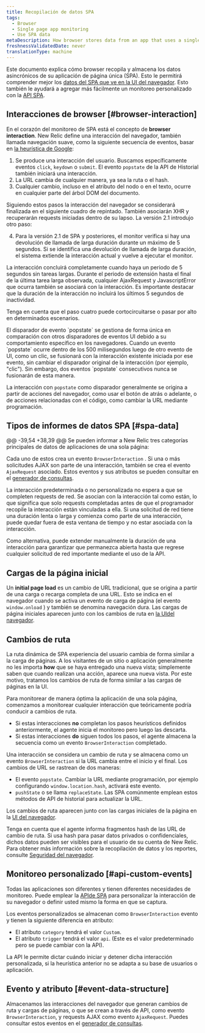 ```yaml
---
title: Recopilación de datos SPA
tags:
  - Browser
  - Single page app monitoring
  - Use SPA data
metaDescription: How browser stores data from an app that uses a single-page app (SPA) architecture.
freshnessValidatedDate: never
translationType: machine
---
```


Este documento explica cómo browser recopila y almacena los datos asincrónicos de su aplicación de página única (SPA). Esto le permitirá comprender mejor los [datos del SPA que ve en la UI del navegador](/docs/browser/single-page-app-monitoring/browser-ui/view-spa-data-new-relic-browser). Esto también le ayudará a agregar más fácilmente un monitoreo personalizado con la [API SPA](/docs/browser/single-page-app-monitoring/use-spa-data/use-spa-api).

## Interacciones de browser [#browser-interaction]

En el corazón del monitoreo de SPA está el concepto de <DNT>**browser interaction**</DNT>. New Relic define una interacción del navegador, también llamada navegación suave, como la siguiente secuencia de eventos, basar en [la heurística de Google](https://github.com/WICG/soft-navigations?tab=readme-ov-file#heuristics):

1. Se produce una interacción del usuario. Buscamos específicamente eventos `click`, `keydown` o `submit`. El evento `popstate` de la API de Historial también iniciará una interacción.
2. La URL cambia de cualquier manera, ya sea la ruta o el hash.
3. Cualquier cambio, incluso en el atributo del nodo o en el texto, ocurre en cualquier parte del árbol DOM del documento.

Siguiendo estos pasos la interacción del navegador se considerará finalizada en el siguiente cuadro de repintado. También asociarán XHR y recuperarán requests iniciadas dentro de su lapso. La versión 2.1 introdujo otro paso:

4. Para la versión 2.1 de SPA y posteriores, el monitor verifica si hay una devolución de llamada de larga duración durante un máximo de 5 segundos. Si se identifica una devolución de llamada de larga duración, el sistema extiende la interacción actual y vuelve a ejecutar el monitor.

La interacción concluirá completamente cuando haya un periodo de 5 segundos sin tareas largas. Durante el periodo de extensión hasta el final de la última tarea larga observada, cualquier AjaxRequest y JavascriptError que ocurra también se asociará con la interacción. Es importante destacar que la duración de la interacción no incluirá los últimos 5 segundos de inactividad.

Tenga en cuenta que el paso cuatro puede cortocircuitarse o pasar por alto en determinados escenarios.

<Callout variant="tip">
  El disparador de evento `popstate` se gestiona de forma única en comparación con otros disparadores de eventos UI debido a su comportamiento específico en los navegadores. Cuando un evento `popstate` ocurre dentro de los 500 milisegundos luego de otro evento de UI, como un clic, se fusionará con la interacción existente iniciada por ese evento, sin cambiar el disparador original de la interacción (por ejemplo, &quot;clic&quot;). Sin embargo, dos eventos `popstate` consecutivos nunca se fusionarán de esta manera.

  La interacción con `popstate` como disparador generalmente se origina a partir de acciones del navegador, como usar el botón de atrás o adelante, o de acciones relacionadas con el código, como cambiar la URL mediante programación.
</Callout>

## Tipos de informes de datos SPA [#spa-data]

@@ -39,54 +38,39 @@ Se pueden informar a New Relic tres categorías principales de datos de aplicaciones de una sola página:

Cada uno de estos crea un evento `BrowserInteraction` . Si una o más solicitudes AJAX son parte de una interacción, también se crea el evento `AjaxRequest` asociado. Estos eventos y sus atributos se pueden consultar en el [generador de consultas](/docs/query-your-data/explore-query-data/query-builder/use-advanced-nrql-mode-specify-data).

<Callout variant="important">
  La interacción predeterminada o no personalizada no espera a que se completen requests de red. Se asocian con la interacción tal como están, lo que significa que solo requests completadas antes de que el programador recopile la interacción están vinculadas a ella. Si una solicitud de red tiene una duración lenta o larga y comienza como parte de una interacción, puede quedar fuera de esta ventana de tiempo y no estar asociada con la interacción.

  Como alternativa, puede extender manualmente la duración de una interacción para garantizar que permanezca abierta hasta que regrese cualquier solicitud de red importante mediante el uso de la API.
</Callout>

## Cargas de la página inicial

Un <DNT>**initial page load**</DNT> es un cambio de URL tradicional, que se origina a partir de una carga o recarga completa de una URL. Esto se indica en el navegador cuando se activa un evento de carga de página (el evento `window.onload` ) y también se denomina navegación dura. Las cargas de página iniciales aparecen junto con los cambios de ruta en [la UIdel navegador](/docs/browser/single-page-app-monitoring/browser-ui/view-spa-data-new-relic-browser).

## Cambios de ruta

La ruta dinámica de SPA experiencia del usuario cambia de forma similar a la carga de páginas. A los visitantes de un sitio o aplicación generalmente no les importa <DNT>**how**</DNT> que se haya entregado una nueva vista; simplemente saben que cuando realizan una acción, aparece una nueva vista. Por este motivo, tratamos los cambios de ruta de forma similar a las cargas de páginas en la UI.

Para monitorear de manera óptima la aplicación de una sola página, comenzamos a monitorear cualquier interacción que teóricamente podría conducir a cambios de ruta.

* Si estas interacciones **no** completan los pasos heurísticos definidos anteriormente, el agente inicia el monitoreo pero luego las descarta.
* Si estas interacciones <DNT>**do**</DNT> siguen todos los pasos, el agente almacena la secuencia como un evento `BrowserInteraction` completado.

Una interacción se considera un cambio de ruta y se almacena como un evento `BrowserInteraction` si la URL cambia entre el inicio y el final. Los cambios de URL se rastrean de dos maneras:

* El evento `popstate`. Cambiar la URL mediante programación, por ejemplo configurando `window.location.hash`, activará este evento.
* `pushState` o se llama `replaceState`. Las SPA comúnmente emplean estos métodos de API de historial para actualizar la URL.

Los cambios de ruta aparecen junto con las cargas iniciales de la página en la [UI del navegador](/docs/browser/single-page-app-monitoring/browser-ui/view-spa-data-new-relic-browser).

Tenga en cuenta que el agente informa fragmentos hash de las URL de cambio de ruta. Si usa hash para pasar datos privados o confidenciales, dichos datos pueden ser visibles para el usuario de su cuenta de New Relic. Para obtener más información sobre la recopilación de datos y los reportes, consulte [Seguridad del navegador](/docs/browser/new-relic-browser/performance-quality/security-new-relic-browser).

## Monitoreo personalizado [#api-custom-events]

Todas las aplicaciones son diferentes y tienen diferentes necesidades de monitoreo. Puede emplear la [APIde SPA](/docs/browser/new-relic-browser/browser-agent-spa-api) para personalizar la interacción de su navegador o definir usted mismo la forma en que se captura.

Los eventos personalizados se almacenan como `BrowserInteraction` evento y tienen la siguiente diferencia en atributo:

* El atributo `category` tendrá el valor `Custom`.
* El atributo `trigger` tendrá el valor `api`. (Este es el valor predeterminado pero se puede cambiar con la API).

La API le permite dictar cuándo iniciar y detener dicha interacción personalizada, si la heurística anterior no se adapta a su base de usuarios o aplicación.

## Evento y atributo [#event-data-structure]

Almacenamos las interacciones del navegador que generan cambios de ruta y cargas de páginas, o que se crean a través de API, como evento `BrowserInteraction`, y requests AJAX como evento `AjaxRequest`. Puedes consultar estos eventos en el [generador de consultas](/docs/query-your-data/explore-query-data/query-builder/use-advanced-nrql-mode-specify-data).